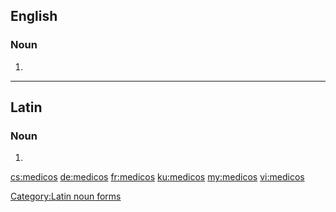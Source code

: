 ==English==

===Noun===
{{head|en|plural}}

# {{plural of|medico|lang=en}}

----

==Latin==

===Noun===
{{head|la|head=medicōs}} {{m}}

# {{inflection of|medicus||acc|p|lang=la}}

[[Category:Latin noun forms]]

[[cs:medicos]]
[[de:medicos]]
[[fr:medicos]]
[[ku:medicos]]
[[my:medicos]]
[[vi:medicos]]